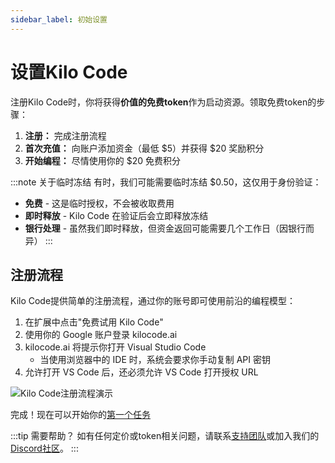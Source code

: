 ```yaml
---
sidebar_label: 初始设置
---
```



# 设置Kilo Code

注册Kilo Code时，你将获得**价值<FreeTierAmount />的免费token**作为启动资源。领取免费token的步骤：

1. **注册：** 完成注册流程
2. **首次充值：** 向账户添加资金（最低 $5）并获得 $20 奖励积分
3. **开始编程：** 尽情使用你的 $20 免费积分

:::note 关于临时冻结
有时，我们可能需要临时冻结 $0.50，这仅用于身份验证：

- **免费** - 这是临时授权，不会被收取费用
- **即时释放** - Kilo Code 在验证后会立即释放冻结
- **银行处理** - 虽然我们即时释放，但资金返回可能需要几个工作日（因银行而异）
  :::

## 注册流程

Kilo Code提供简单的注册流程，通过你的账号即可使用前沿的编程模型：

1. 在扩展中点击"免费试用 Kilo Code"
1. 使用你的 Google 账户登录 kilocode.ai
1. kilocode.ai 将提示你打开 Visual Studio Code
   - 当使用浏览器中的 IDE 时，系统会要求你手动复制 API 密钥
1. 允许打开 VS Code 后，还必须允许 VS Code 打开授权 URL

<img
  src="/docs/img/setting-up/signupflow.gif"
  alt="Kilo Code注册流程演示"
/>

完成！现在可以开始你的[第一个任务](/getting-started/your-first-task)

:::tip 需要帮助？
如有任何定价或token相关问题，请联系[支持团队](mailto:hi@kilocode.ai)或加入我们的<a href={DISCORD_URL} target='_blank'>Discord社区</a>。
:::
